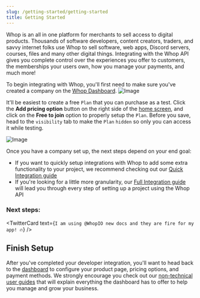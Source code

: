 ```yaml
---
slug: /getting-started/getting-started
title: Getting Started
---
```



Whop is an all in one platform for merchants to sell access to digital products.
Thousands of software developers, content creators, traders, and savvy internet folks
use Whop to sell software, web apps, Discord servers, courses, files and many other
digital things. Integrating with the Whop API gives you complete control over the
experiences you offer to customers, the memberships your users own, how you manage
your payments, and much more!

To begin integrating with Whop, you'll first need to make sure you've created a company on the [Whop Dashboard](https://dash.whop.com).
![Image](./assets/create-company.png)

It'll be easiest to create a free `Plan` that you can purchase as a test. Click the **Add pricing option** button on the right side of the [home screen](https://dash.whop.com/home?welcome=true), and click on the **Free to join** option to properly setup the `Plan`. Before you save, head to the `visibility` tab to make the `Plan` `hidden` so only you can access it while testing.

![Image](https://i.imgur.com/YF9u1Up.png)

<p style={{ marginBottom: 6 }}>
  Once you have a company set up, the next steps depend on your end goal:
</p>

- If you want to quickly setup integrations with Whop to add some extra functionality to your project, we recommend checking out our [Quick Integration guide](/getting-started/business-app)
- If you're looking for a little more granularity, our [Full Integration guide](/getting-started/custom-experience) will lead you through every step of setting up a project using the Whop API

### Next steps:

<div className="explore-products-container">
  <div className="row" style={{ marginBottom: 64 }}>
    <div className="col col--4" key={0} style={{ padding: 8 }}>
      <ProductCard
        image={"/assets/getting-started/quick-integration.png"}
        name={"Quick Integration Guide"}
        description={"Get started with Whop Webhooks in 15 minutes"}
        link={"/getting-started/business-app"}
      />
    </div>
    <div className="col col--4" key={1} style={{ padding: 8 }}>
      <ProductCard
        image={"/assets/getting-started/full-integration.png"}
        name={"Full Integration Guide"}
        description={"Take control with the full power of the Whop API"}
        link={"/getting-started/business-app"}
      />
    </div>
  </div>
</div>

<TwitterCard
  text={`I am using @WhopIO new docs and they are fire for my app! 🔥`}
/>

## Finish Setup

After you've completed your developer integration, you'll want to head back to the [dashboard](https://dash.whop.com/home) to configure your product page, pricing options, and payment methods.
We strongly encourage you check out our [non-technical user guides](https://docs.whop.com/biz-2.0/walkthrough/overview) that will explain everything the dashboard has to offer to help you manage and grow your business.
